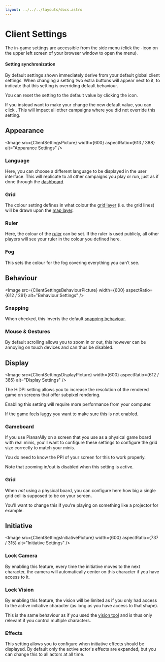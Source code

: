 ```yaml
---
layout: ../../../layouts/docs.astro
---
```




# Client Settings

The in-game settings are accessible from the side menu (click the <Cog />-icon on the upper left screen of your browser window to open the menu).

#### Setting synchronization

By default settings shown immediately derive from your default global client settings.
When changing a setting two extra buttons will appear next to it, to indicate that this setting is overriding default behaviour.

You can reset the setting to the default value by clicking the <TimesCircle /> icon.

If you instead want to make your change the new default value, you can click <SyncAlt />.
This will impact all other campaigns where you did not override this setting.

## Appearance

<Image src={ClientSettingsPicture} width={600} aspectRatio={613 / 388} alt="Apparance Settings" />

### Language

Here, you can choose a different language to be displayed in the user interface.
This will replicate to all other campaigns you play or run, just as if done through the [dashboard](/docs/dashboard/#localisation).

### Grid

The colour setting defines in what colour the [grid layer](/docs/dm/layers/#grid) (i.e. the grid lines) will be drawn upon the [map layer](/docs/dm/layers/#map).

### Ruler

Here, the colour of the [ruler](/docs/tools/ruler) can be set.
If the ruler is used publicly, all other players will see your ruler in the colour you defined here.

### Fog

This sets the colour for the fog covering everything you can't see.

## Behaviour

<Image src={ClientSettingsBehaviourPicture} width={600} aspectRatio={612 / 291} alt="Behaviour Settings" />

### Snapping

When checked, this inverts the default [snapping behaviour](/docs/game/snapping/).

### Mouse & Gestures

By default scrolling allows you to zoom in or out, this however can be annoying on touch devices and can thus be disabled.

## Display

<Image src={ClientSettingsDisplayPicture} width={600} aspectRatio={612 / 385} alt="Display Settings" />

The HiDPI setting allows you to increase the resolution of the rendered game on screens that offer subpixel rendering.

<Warning title="Increased Performance costs">
Enabling this setting will require more performance from your computer.

If the game feels laggy you want to make sure this is not enabled.

</Warning>

### Gameboard

If you use PlanarAlly on a screen that you use as a physical game board with real minis,
you'll want to configure these settings to configure the grid size correctly to match your minis.

You do need to know the PPI of your screen for this to work properly.

Note that zooming in/out is disabled when this setting is active.

### Grid

When _not_ using a physical board, you can configure here how big a single grid cell is supposed to be on your screen.

You'll want to change this if you're playing on something like a projector for example.

## Initiative

<Image src={ClientSettingsInitiativePicture} width={600} aspectRatio={737 / 315} alt="Initiative Settings" />

### Lock Camera

By enabling this feature, every time the initiative moves to the next character,
the camera will automatically center on this character if you have access to it.

### Lock Vision

By enabling this feature, the vision will be limited as if you only had access to the active initiative character (as long as you have access to that shape).

This is the same behaviour as if you used the [vision tool](/docs/tools/vision/) and is thus only relevant if you control multiple characters.

### Effects

This setting allows you to configure when initiative effects should be displayed.
By default only the active actor's effects are expanded, but you can change this to all actors at all time.
